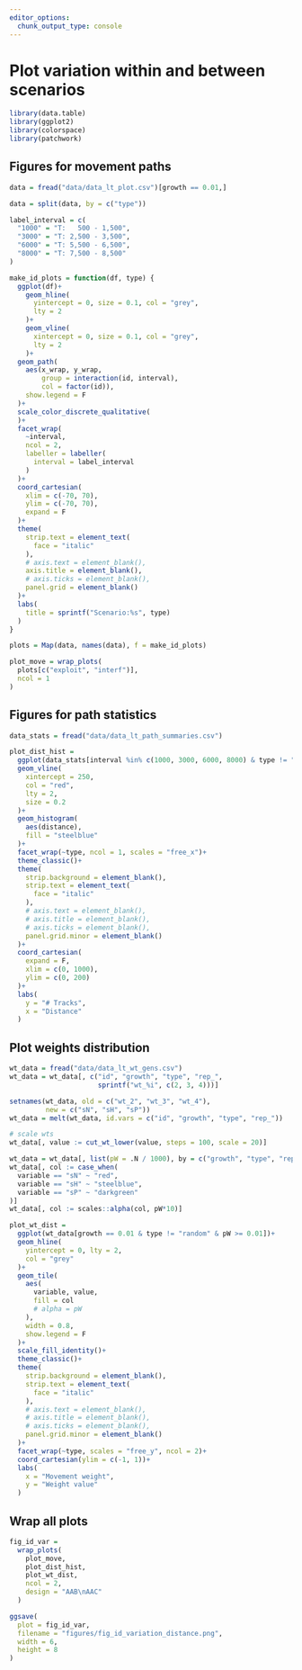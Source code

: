 ```yaml
---
editor_options: 
  chunk_output_type: console
---
```


# Plot variation within and between scenarios

```r
library(data.table)
library(ggplot2)
library(colorspace)
library(patchwork)
```

## Figures for movement paths

```r
data = fread("data/data_lt_plot.csv")[growth == 0.01,]
```

```r
data = split(data, by = c("type"))
```

```r
label_interval = c(
  "1000" = "T:   500 - 1,500",
  "3000" = "T: 2,500 - 3,500",
  "6000" = "T: 5,500 - 6,500",
  "8000" = "T: 7,500 - 8,500"
)

make_id_plots = function(df, type) {
  ggplot(df)+
    geom_hline(
      yintercept = 0, size = 0.1, col = "grey",
      lty = 2
    )+
    geom_vline(
      xintercept = 0, size = 0.1, col = "grey",
      lty = 2
    )+
  geom_path(
    aes(x_wrap, y_wrap,
        group = interaction(id, interval),
        col = factor(id)),
    show.legend = F
  )+
  scale_color_discrete_qualitative(
  )+
  facet_wrap(
    ~interval,
    ncol = 2,
    labeller = labeller(
      interval = label_interval
    )
  )+
  coord_cartesian(
    xlim = c(-70, 70),
    ylim = c(-70, 70),
    expand = F
  )+
  theme(
    strip.text = element_text(
      face = "italic"
    ),
    # axis.text = element_blank(),
    axis.title = element_blank(),
    # axis.ticks = element_blank(),
    panel.grid = element_blank()
  )+
  labs(
    title = sprintf("Scenario:%s", type)
  )
}
```


```r
plots = Map(data, names(data), f = make_id_plots)

plot_move = wrap_plots(
  plots[c("exploit", "interf")],
  ncol = 1
)
```

## Figures for path statistics

```r
data_stats = fread("data/data_lt_path_summaries.csv")

plot_dist_hist = 
  ggplot(data_stats[interval %in% c(1000, 3000, 6000, 8000) & type != "random"])+
  geom_vline(
    xintercept = 250,
    col = "red",
    lty = 2,
    size = 0.2
  )+
  geom_histogram(
    aes(distance),
    fill = "steelblue"
  )+
  facet_wrap(~type, ncol = 1, scales = "free_x")+
  theme_classic()+
  theme(
    strip.background = element_blank(),
    strip.text = element_text(
      face = "italic"
    ),
    # axis.text = element_blank(),
    # axis.title = element_blank(),
    # axis.ticks = element_blank(),
    panel.grid.minor = element_blank()
  )+
  coord_cartesian(
    expand = F,
    xlim = c(0, 1000),
    ylim = c(0, 200)
  )+
  labs(
    y = "# Tracks",
    x = "Distance"
  )
```

## Plot weights distribution

```r
wt_data = fread("data/data_lt_wt_gens.csv")
wt_data = wt_data[, c("id", "growth", "type", "rep_", 
                      sprintf("wt_%i", c(2, 3, 4)))]

setnames(wt_data, old = c("wt_2", "wt_3", "wt_4"), 
         new = c("sN", "sH", "sP"))
wt_data = melt(wt_data, id.vars = c("id", "growth", "type", "rep_"))

# scale wts
wt_data[, value := cut_wt_lower(value, steps = 100, scale = 20)]

wt_data = wt_data[, list(pW = .N / 1000), by = c("growth", "type", "rep_", "variable", "value")]
wt_data[, col := case_when(
  variable == "sN" ~ "red",
  variable == "sH" ~ "steelblue",
  variable == "sP" ~ "darkgreen"
)]
wt_data[, col := scales::alpha(col, pW*10)]
```

```r
plot_wt_dist =
  ggplot(wt_data[growth == 0.01 & type != "random" & pW >= 0.01])+
  geom_hline(
    yintercept = 0, lty = 2,
    col = "grey"
  )+
  geom_tile(
    aes(
      variable, value,
      fill = col
      # alpha = pW
    ),
    width = 0.8,
    show.legend = F
  )+
  scale_fill_identity()+
  theme_classic()+
  theme(
    strip.background = element_blank(),
    strip.text = element_text(
      face = "italic"
    ),
    # axis.text = element_blank(),
    # axis.title = element_blank(),
    # axis.ticks = element_blank(),
    panel.grid.minor = element_blank()
  )+
  facet_wrap(~type, scales = "free_y", ncol = 2)+
  coord_cartesian(ylim = c(-1, 1))+
  labs(
    x = "Movement weight",
    y = "Weight value"
  )
```


## Wrap all plots

```r
fig_id_var =
  wrap_plots(
    plot_move,
    plot_dist_hist,
    plot_wt_dist,
    ncol = 2,
    design = "AAB\nAAC"
  )

ggsave(
  plot = fig_id_var,
  filename = "figures/fig_id_variation_distance.png",
  width = 6,
  height = 8
)
```


